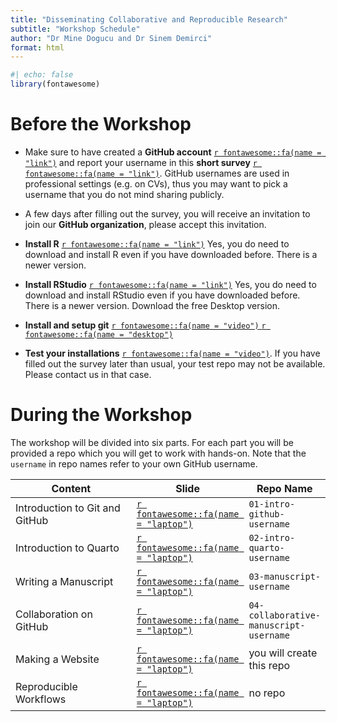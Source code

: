 ```yaml
---
title: "Disseminating Collaborative and Reproducible Research"
subtitle: "Workshop Schedule"
author: "Dr Mine Dogucu and Dr Sinem Demirci"
format: html
---
```


```r
#| echo: false
library(fontawesome)
```

# Before the Workshop

-   Make sure to have created a **GitHub account** <a href = "https://github.com/" target="_blank"> `r fontawesome::fa(name = "link")`</a> and report your username in this **short survey** <a href = "https://forms.office.com/Pages/ResponsePage.aspx?id=_oivH5ipW0yTySEKEdmlwh_yQS1QwCtAhUd1IALGUPFUOUxQOTZNTzZaUUpQTDJOVExPS00xR1VCQi4u" target="_blank"> `r fontawesome::fa(name = "link")`</a>. GitHub usernames are used in professional settings (e.g. on CVs), thus you may want to pick a username that you do not mind sharing publicly.

-   A few days after filling out the survey, you will receive an invitation to join our **GitHub organization**, please accept this invitation.

-   **Install R** <a href = "https://mirror.las.iastate.edu/CRAN/" target="_blank"> `r fontawesome::fa(name = "link")`</a> Yes, you do need to download and install R even if you have downloaded before. There is a newer version.

-   **Install RStudio** <a href = "https://www.rstudio.com/products/rstudio/download/" target="_blank"> `r fontawesome::fa(name = "link")`</a> Yes, you do need to download and install RStudio even if you have downloaded before. There is a newer version. Download the free Desktop version.

-   **Install and setup git** <a href = "https://drive.google.com/file/d/1_I9fOIpBs1Oc1EkFKd-BMe_X2_NpP3um/view?usp=share_link" target="_blank"> `r fontawesome::fa(name = "video")` </a> <a href = "https://disseminate-collaborate-reproduce.github.io/slides/00-install-git.html" target="_blank"> `r fontawesome::fa(name = "desktop")`</a>

-   **Test your installations** <a href = "https://drive.google.com/file/d/1rTOWcau0oTPvxb-pCRHAXIRXikjs3Lyf/view?usp=share_link" target="_blank"> `r fontawesome::fa(name = "video")`</a>. If you have filled out the survey later than usual, your test repo may not be available. Please contact us in that case.

# During the Workshop

The workshop will be divided into six parts. For each part you will be provided a repo which you will get to work with hands-on. Note that the `username` in repo names refer to your own GitHub username.

| Content                        | Slide                                                                                                                                                           | Repo Name                              |
|--------------------------------------|-----------------|-----------------|
| Introduction to Git and GitHub | <a href = "https://disseminate-collaborate-reproduce.github.io/slides/01-intro-git.html" target="_blank"> `r fontawesome::fa(name = "laptop")`</a>              | `01-intro-github-username`             |
| Introduction to Quarto         | <a href = "https://disseminate-collaborate-reproduce.github.io/slides/02-intro-quarto.html" target="_blank"> `r fontawesome::fa(name = "laptop")`</a>                                                                                                                                                     | `02-intro-quarto-username`             |
| Writing a Manuscript           | <a href = "https://disseminate-collaborate-reproduce.github.io/slides/03-writing-a-manuscript.html" target="_blank"> `r fontawesome::fa(name = "laptop")`</a>   | `03-manuscript-username`               |
| Collaboration on GitHub        | <a href = "https://disseminate-collaborate-reproduce.github.io/slides/04-collaboration.html" target="_blank"> `r fontawesome::fa(name = "laptop")`</a>          | `04-collaborative-manuscript-username` |
| Making a Website               | <a href = "https://disseminate-collaborate-reproduce.github.io/slides/05-making-a-website.html" target="_blank"> `r fontawesome::fa(name = "laptop")`</a>       | you will create this repo              |
| Reproducible Workflows         | <a href = "https://disseminate-collaborate-reproduce.github.io/slides/06-reproducible-workflows.html" target="_blank"> `r fontawesome::fa(name = "laptop")`</a> | no repo                |
